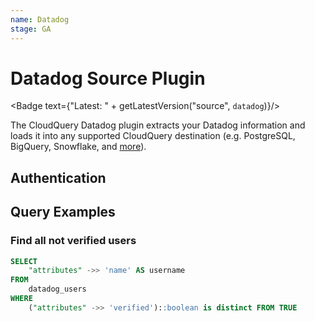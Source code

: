 ```yaml
---
name: Datadog
stage: GA
---
```

# Datadog Source Plugin


<Badge text={"Latest: " + getLatestVersion("source", `datadog`)}/>

The CloudQuery Datadog plugin extracts your Datadog information and loads it into any supported CloudQuery destination (e.g. PostgreSQL, BigQuery, Snowflake, and [more](/docs/plugins/destinations/overview)).

## Authentication

<Authentication/>

## Query Examples

### Find all not verified users

```sql copy
SELECT 
    "attributes" ->> 'name' AS username
FROM
    datadog_users
WHERE
    ("attributes" ->> 'verified')::boolean is distinct FROM TRUE
```
